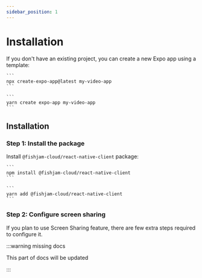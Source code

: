 ```yaml
---
sidebar_position: 1
---
```



# Installation

If you don't have an existing project, you can create a new Expo app using a template:

<Tabs groupId="package-managers">
  <TabItem value="npm" label="NPM">
  
    ```
    npx create-expo-app@latest my-video-app
    ```

  </TabItem>
  <TabItem value="yarn" label="YARN">

    ```
    yarn create expo-app my-video-app
    ```

  </TabItem>
</Tabs>

## Installation

### Step 1: Install the package

Install `@fishjam-cloud/react-native-client` package:

<Tabs groupId="package-managers">

  <TabItem value="npm" label="NPM">

    ```
    npm install @fishjam-cloud/react-native-client
    ```

  </TabItem>
  <TabItem value="yarn" label="YARN">

    ```
    yarn add @fishjam-cloud/react-native-client
    ```

  </TabItem>
</Tabs>

### Step 2: Configure screen sharing

If you plan to use Screen Sharing feature, there are few extra steps required to configure it.

:::warning missing docs

This part of docs will be updated

:::
